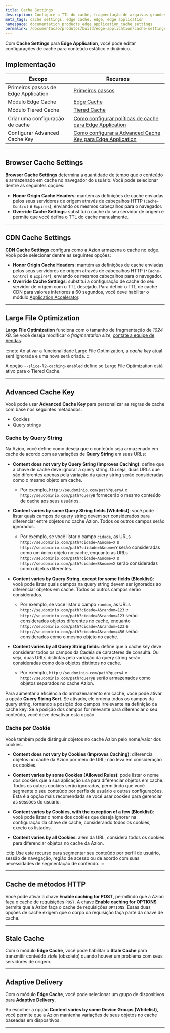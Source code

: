 ```yaml
---
title: Cache Settings
description: Configure o TTL do cache, fragmentação de arquivos grandes, entrega adaptável e regras de cache para sua aplicação.
meta_tags: cache settings, edge cache, edge, edge application
namespace: documentation_products_edge_application_cache_settings
permalink: /documentacao/produtos/build/edge-application/cache-settings/
---
```


Com **Cache Settings** para **Edge Application**, você pode editar configurações de cache para conteúdo estático e dinâmico.

## Implementação

| Escopo | Recursos |
| --- | --- |
| Primeiros passos de Edge Application | [Primeiros passos](/pt-br/documentacao/produtos/build/edge-application/primeiros-passos/) |
| Módulo Edge Cache | [Edge Cache](/pt-br/documentacao/produtos/build/edge-application/edge-cache/) |
| Módulo Tiered Cache | [Tiered Cache](/pt-br/documentacao/produtos/build/edge-application/tiered-cache/) |
| Criar uma configuração de cache | [Como configurar políticas de cache para Edge Application](/pt-br/documentacao/produtos/guias/cache-settings/) |
| Configurar Advanced Cache Key | [Como configurar a Advanced Cache Key para Edge Application](/pt-br/documentacao/produtos/guias/advanced-cache-key/) |

---

## Browser Cache Settings

**Browser Cache Settings** determina a quantidade de tempo que o conteúdo é armazenado em cache no navegador do usuário. Você pode selecionar dentre as seguintes opções:

- **Honor Origin Cache Headers**: mantém as definições de cache enviadas pelos seus servidores de origem através de cabeçalhos HTTP (`Cache-Control` e `Expires`), enviando os mesmos cabeçalhos para o navegador.
- **Override Cache Settings**: substitui o cache do seu servidor de origem e permite que você defina o TTL do cache manualmente.

---

## CDN Cache Settings

**CDN Cache Settings** configura como a Azion armazena o cache no edge. Você pode selecionar dentre as seguintes opções:

- **Honor Origin Cache Headers**: mantém as definições de cache enviadas pelos seus servidores de origem através de cabeçalhos HTTP (`*Cache-Control` e `Expire*`), enviando os mesmos cabeçalhos para o navegador.
- **Override Cache Settings**: substitui a configuração de cache do seu servidor de origem com o TTL desejado. Para definir o TTL de cache CDN para valores inferiores a 60 segundos, você deve habilitar o módulo [Application Accelerator](/pt-br/documentacao/produtos/build/edge-application/application-accelerator/).

---

## Large File Optimization

**Large File Optimization** funciona com o tamanho de fragmentação de *1024 kB*. Se você deseja modificar o *fragmentation size*, [contate a equipe de Vendas](https://www.azion.com/pt-br/contate-vendas/).

<LinkButton link="/pt-br/documentacao/produtos/build/edge-application/edge-cache/#large-file-optimization" label="Saiba mais sobre Large File Optimization" />

:::note
Ao ativar a funcionalidade Large File Optimization, a *cache key* atual será ignorada e uma nova será criada.
:::

A opção `--slice-l2-caching-enabled` define se Large File Optimization está ativo para o Tiered Cache.

<LinkButton link="/ppt-br/documentacao/produtos/build/edge-application/tiered-cache/" label="Saiba mais sobre Tiered Cache" />

---

## Advanced Cache Key

Você pode usar **Advanced Cache Key** para personalizar as regras de cache com base nos seguintes metadados:

- Cookies
- Query strings

### Cache by Query String

Na Azion, você define como deseja que o conteúdo seja armazenado em cache de acordo com as variações de **Query String** em suas URLs:

- **Content does not vary by Query String (Improves Caching)**: define que a chave de cache deve ignorar a query string. Ou seja, duas URLs que são diferentes apenas pela variação da query string serão consideradas como o mesmo objeto em cache. 
  - Por exemplo, `http://seudominio.com/path?queryA` e `http://seudominio.com/path?queryB` fornecerão o mesmo conteúdo de cache aos seus usuários.

- **Content varies by some Query String fields (Whitelist)**: você pode listar quais campos de query string devem ser considerados para diferenciar entre objetos no cache Azion. Todos os outros campos serão ignorados. 
  - Por exemplo, se você listar o campo `cidade`, as URLs `http://seudominio.com/path?cidade=A&nome=X` e `http://seudominio.com/path?cdidade=A&nome=Y` serão consideradas como um único objeto no cache, enquanto as URLs `http://seudominio.com/path?cidade=A&nome=X` e `http://seudominio.com/path?cidade=B&nome=X` serão consideradas como objetos diferentes.

- **Content varies by Query String, except for some fields (Blocklist)**: você pode listar quais campos na query string devem ser ignorados ao diferenciar objetos em cache. Todos os outros campos serão considerados. 
  - Por exemplo, se você listar o campo `random`, as URLs `http://seudominio.com/path?cidade=A&random=123` e `http://seudominio.com/path?cidade=B&random=123` serão considerados objetos diferentes no cache, enquanto `http://seudominio.com/path?cidade=A&random=123` e `http://seudominio.com/path?cidade=A&random=456` serão considerados como o mesmo objeto no cache.

- **Content varies by all Query String fields**: define que a cache key deve considerar todos os campos da Cadeia de caracteres de consulta. Ou seja, duas URLs distintas pela variação da query string serão consideradas como dois objetos distintos no cache. 
  - Por exemplo, `http://seudominio.com/path?queryA` e `http://seudominio.com/path?queryB` serão armazenados como objetos separados no cache Azion.

Para aumentar a eficiência do armazenamento em cache, você pode ativar a opção **Query String Sort**. Se ativado, ele ordena todos os campos da query string, tornando a posição dos campos irrelevante na definição da cache key. Se a posição dos campos for relevante para diferenciar o seu conteúdo, você deve desativar esta opção.

### Cache por Cookie

Você também pode distinguir objetos no cache Azion pelo nome/valor dos cookies.

- **Content does not vary by Cookies (Improves Caching)**: diferencia objetos no cache da Azion por meio de URL; não leva em consideração os cookies.

- **Content varies by some Cookies (Allowed Rules)**: pode listar o nome dos cookies que a sua aplicação usa para diferenciar objetos em cache. Todos os outros cookies serão ignorados, permitindo que você segmente o seu conteúdo por perfis de usuário e outras configurações. Esta é a opção mais recomendada se você usar cookies para gerenciar as sessões do usuário.

- **Content varies by Cookies, with the exception of a few (Blocklist)**: você pode listar o nome dos cookies que deseja ignorar na configuração da chave de cache, considerando todos os cookies, exceto os listados.

- **Content varies by all Cookies**: além da URL, considera todos os cookies para diferenciar objetos no cache da Azion.

:::tip
Use este recurso para segmentar seu conteúdo por perfil de usuário, sessão de navegação, região de acesso ou de acordo com suas necessidades de segmentação de conteúdo.
:::

---

## Cache de métodos HTTP

Você pode ativar a chave **Enable caching for POST**, permitindo que a Azion faça o cache de requisições `POST`. A chave **Enable caching for OPTIONS** permite que a Azion faça o cache de requisições `OPTIONS`. Essas duas opções de cache exigem que o corpo da requisição faça parte da chave de cache.

---

## Stale Cache

Com o módulo **Edge Cache**, você pode habilitar o **Stale Cache** para transmitir conteúdo *stale* (obsoleto) quando houver um problema com seus servidores de origem.

<LinkButton link="/pt-br/documentacao/produtos/build/edge-application/edge-cache/#stale-cache" label="Saiba mais sobre stale cache" />

---

## Adaptive Delivery

Com o módulo **Edge Cache**, você pode selecionar um grupo de dispositivos para **Adaptive Delivery**.

Ao escolher a opção **Content varies by some Device Groups (Whitelist)**, você permite que a Azion mantenha variações de seus objetos no cache baseadas em dispositivos.

<LinkButton link="/pt-br/documentacao/produtos/build/edge-application/device-groups/" label="Saiba mais sobre Device Groups" />




---

